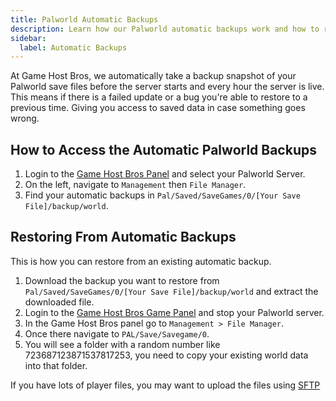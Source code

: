 ```yaml
---
title: Palworld Automatic Backups
description: Learn how our Palworld automatic backups work and how to restore them. 
sidebar:
  label: Automatic Backups
---
```


At Game Host Bros, we automatically take a backup snapshot of your Palworld save files before the server starts and every hour the server is live. This means if there is a failed update or a bug you're able to restore to a previous time. Giving you access to saved data in case something goes wrong. 

## How to Access the Automatic Palworld Backups

1. Login to the [Game Host Bros Panel](https://panel.gamehostbros.com/) and select your Palworld Server.
2. On the left, navigate to `Management` then `File Manager`.
3. Find your automatic backups in `Pal/Saved/SaveGames/0/[Your Save File]/backup/world`.

## Restoring From Automatic Backups

This is how you can restore from an existing automatic backup.

1. Download the backup you want to restore from `Pal/Saved/SaveGames/0/[Your Save File]/backup/world` and extract the downloaded file. 
2. Login to the [Game Host Bros Game Panel](https://panel.gamehostbros.com/) and stop your Palworld server.
3. In the Game Host Bros panel go to `Management > File Manager`.
4. Once there navigate to `PAL/Save/Savegame/0`.
5. You will see a folder with a random number like 723687123871537817253, you need to copy your existing world data into that folder.

If you have lots of player files, you may want to upload the files using [SFTP](/getting-started/uploading-files/)
